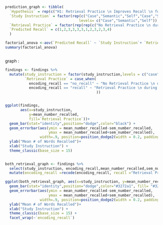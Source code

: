 ```r
prediction_graph <- tibble(
  `Hypothesis` = rep(c("H1: Retrieval Practice \n Improves Recall \n for Case and Semantic","H2: Retrieval Practice \n Improves Recall \n For All"),each=6),
  `Study Instruction` = factor(rep(c("Case","Semantic","Self","Case","Semantic","Self"),2),
                                  levels= c("Case","Semantic","Self")),
  `Retrieval Practice` = factor(rep(rep(c("No Retrieval Practice \n during study \n", "Retrieval Practice \n during study \n"),each =3),2)),
  `Predicted Recall` = c(1,2,3,3,3,3,1,2,3,2,3,4)
  )
```

```r


factorial_anova <-aov(`Predicted Recall` ~ `Study Instruction`+ `Retrieval Practice`, data= prediction_graph)
summary(factorial_anova)



```

graph :

```r

findings <- findings %>% 
  mutate(study_instruction = factor(study_instruction,levels = c("case","semantic","self")),
         `Retrieval Practice` = case_when(
           encoding_recall == "no_recall" ~ "No Retrieval Practice \n during study \n",
           encoding_recall == "recall" ~ "Retrieval Practice \n during study \n",
                                          ))


ggplot(findings,
       aes(x=study_instruction,
           y=mean_number_recalled,
           fill=`Retrieval Practice`))+
  geom_bar(stat="identity",position="dodge",color="black") +
  geom_errorbar(aes(ymin = mean_number_recalled-sem_number_recalled,
                    ymax = mean_number_recalled+sem_number_recalled),
                width=.9, position=position_dodge2(width = 0.2, padding = 0.8)) +
  ylab("Mean # of Words Recalled")+
  xlab("Study Instruction") +
  theme_classic(base_size = 15)
  
```

```r

both_retrieval_graph <- findings %>% 
  select(study_instruction, encoding_recall,mean_number_recalled,sem_number_recalled) %>%
  mutate(encoding_recall =recode(encoding_recall, recall ="Retrieval Practice during study ", no_recall= "No Retrieval Practice during study"))

ggplot(both_retrieval_graph, aes(x=study_instruction, y=mean_number_recalled))+
  geom_bar(stat="identity",position="dodge",color="#3272a1", fill= "#3272a1") +
  geom_errorbar(aes(ymin = mean_number_recalled-sem_number_recalled,
                    ymax = mean_number_recalled+sem_number_recalled),
                width=.9, position=position_dodge2(width = 0.2, padding = 0.8)) +
  ylab("Mean # of Words Recalled")+
  xlab("Study Instruction") +
  theme_classic(base_size = 15) +
  facet_wrap(~`encoding_recall`)



```

```r








```
